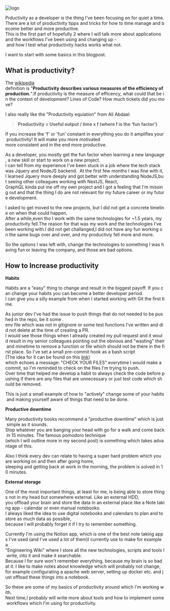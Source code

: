 
<div className={styles["logo"]}>
  <img src={photo} alt="logo" />
</div>

Prductivity as a developer is the thing I've been focusing on for quiet a time. There are a lot of productivity tipps and tricks for how to time manage and become better and more productive. This is the first part of hopefully 2 where I will talk more about applications and the workflows I've been using and changing up - and how I test what productivity hacks works what not.

I want to start with some basics in this blogpost.

## **What is productivity?**

The [wikipedia](https://en.wikipedia.org/wiki/Productivity) definition is "**Productivity describes various measures of the efficiency of production.**".If productivity is the measure of efficency, what could that be in the context of development? Lines of Code? How much tickets did you move?

I also really like the "Productivity equiation" from Ali Abdaal:

> **Productivity = Useful output / time x f (where f is the ‘fun factor’)**

If you increase the 'f' or 'fun' constant in everything you do it amplifies your productivity! It will make you more motivated more consistent and in the end more productive.

As a developer, you mostly get the fun factor when learning a new language, a new skill or start to work on a new project. I can tell from my experience I've been stuck in a job where the tech stack was Jquery and NodeJS backend. 
At the first few months I was fine with it, I learned Jquery more deeply and got better with understanding NodeJS,but seeing other colleagues working with NextJS, React, GraphQL kinda put me off my own project and I got a feeling that I'm missing out and that the thing I do are not relevant for my future career or my future development.

I asked to get moved to the new projects, but I did not get a concrete timeline on when that could happen. 
After a while,even tho I work with the same technologies for ~1.5 years, my productivity fell.The reason for that was my work and the technologies I've been working with.I did not get challanged,I did not have any fun working on the same bugs over and over, and my productiviy fell more and more.

So the options I was left with, change the technologies to something I was having fun or leaving the company, and those are bad options.

## How to Increase productivity

**Habits**

Habits are a "easy" thing to change and result in the biggest payoff. If you can change your habits you can become a better developer period. I can give you a silly example from when I started working with Git the first time.

As junior dev I've had the issue to push things that do not needed to be pushed in the repo, be it some . env file which was not in gitignore or some test functions I've written and did not delete at the time of creating a PR. I would see those things when I already created my pull request and it would result in my senior colleagues pointing out the obvious and "wasting" their and minetime to remove a function or file which should not be there in the first place. So I've set a small pre-commit hook as a bash script  (The idea for it can be found on this [link](<[https://stackoverflow.com/questions/45416049/how-to-make-a-git-pre-commit-hook-that-checks-the-commit-message] (https://stackoverflow.com/questions/45416049/how-to-make-a-git-pre-commit-hook-that-checks-the-commit-message)>)) which echoes a message: "CHECK YOUR FILES" everytime I would make a commit, so I'm reminded to check on the files I'm trying to push. Over time that helped me develop a habit to always check the code before pushing if there are any files that are unnecessary or just test code which should be removed.

This is just a small example of how to "actively" change some of your habits and making yourself aware of things that need to be done.

**Productive downtime**

Many productivity books recommend a "productive downtime" which is just simple as it sounds. Stop whatever you are banging your head with go for a walk and come back in 15 minutes. The famous pomodoro technique  (which I will outline more in my second post) is something which takes advantage of this.

Also I think every dev can relate to having a super hard problem which you are working on and then after going home, sleeping and getting back at work in the morning, the problem is solved in 10 minutes.

**External storage**

One of the most important things, at least for me, is being able to store things not in my head but somewhere external. Like an external HDD, you offload your brain and store the data in an external place like a Note taking app - calendar or even manual notebooks. I always liked the idea to use digital notebooks and calendars to plan and to store as much data as possible, because I will probably forget it if I try to remember something.

Currently I'm using the Notion app, which is one of the best note taking apps I've used (and I've used a lot of them)I currently use to make for example a  "Engineering Wiki" where I store all the new technologies, scripts and tools I write, into it and make it searchable.  Because I for sure won't remember everything, because my brain is so bad at it. I like to make notes about knowledge which will probably not change, for example configurating a apache web server, setting up docker etc. and just offload these things into a notebook.

So these are some of my basics of productivity around which I'm working with. 
Next time,I probably will write more about tools and how to implement some workflows which I'm using for productivity.
